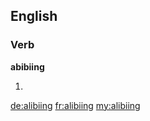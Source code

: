 ==English==

===Verb===
'''abibiing'''
# {{present participle of|alibi}}

[[de:alibiing]]
[[fr:alibiing]]
[[my:alibiing]]